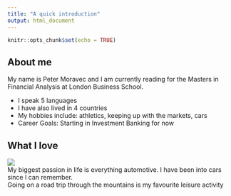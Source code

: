 ```yaml
---
title: "A quick introduction"
output: html_document
---
```


```r
knitr::opts_chunk$set(echo = TRUE)
```

## About me

My name is Peter Moravec and I am currently reading for the Masters in Financial Analysis at London Business School.

+ I speak 5 languages 
+ I have also lived in 4 countries
+ My hobbies include: athletics, keeping up with the markets, cars
+ Career Goals: Starting in Investment Banking for now


## What I love

![](https://www.granturismoevents.com/_Pages/543/Image960x400.jpg)  
My biggest passion in life is everything automotive. I have been into cars since I can remember.\
Going on a road trip through the mountains is my favourite leisure activity

